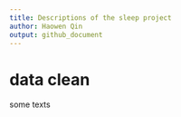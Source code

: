 ```yaml
---
title: Descriptions of the sleep project
author: Haowen Qin
output: github_document
---
```


# data clean
some texts
